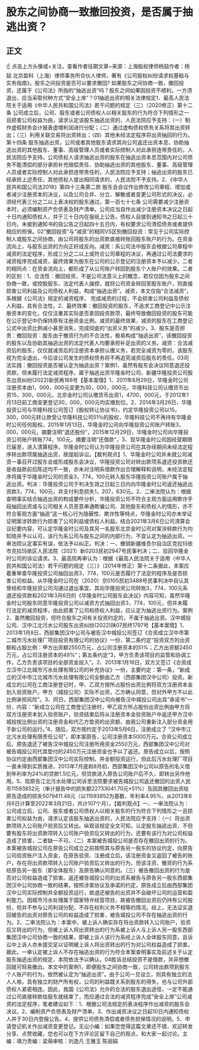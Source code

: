 # 股东之间协商一致撤回投资，是否属于抽逃出资？
## 正文
☝ 点击上方头像或+关注，查看作者往期文章~来源：上海股权律师杨喆作者：杨喆 北京盈科（上海）律师事务所合伙人律师，著有《公司股权纠纷请求权基础与实务指南》。股东之间投资是否可以要求撤回? 如果股东之间协商一致，撤回投资，还属于《公司法》所指的“抽逃出资”吗？股东之间如果因投资不顺利，一方须退出，应当采取何种方式“安全上岸”？01抽逃出资的相关法律规定1、最高人民法院关于适用《中华人民共和国公司法》若干问题的规定（三）（2020修正）第十二条 公司成立后，公司、股东或者公司债权人以相关股东的行为符合下列情形之一且损害公司权益为由，请求认定该股东抽逃出资的，人民法院应予支持：（一）制作虚假财务会计报表虚增利润进行分配；（二）通过虚构债权债务关系将其出资转出；（三）利用关联交易将出资转出；（四）其他未经法定程序将出资抽回的行为。第十四条 股东抽逃出资，公司或者其他股东请求其向公司返还出资本息、协助抽逃出资的其他股东、董事、高级管理人员或者实际控制人对此承担连带责任的，人民法院应予支持。公司债权人请求抽逃出资的股东在抽逃出资本息范围内对公司债务不能清偿的部分承担补充赔偿责任、协助抽逃出资的其他股东、董事、高级管理人员或者实际控制人对此承担连带责任的，人民法院应予支持；抽逃出资的股东已经承担上述责任，其他债权人提出相同请求的，人民法院不予支持。2、《中华人民共和国公司法2018》第四十三条第二款 股东会会议作出修改公司章程、增加或者减少注册资本的决议，以及公司合并、分立、解散或者变更公司形式的决议，必须经代表三分之二以上表决权的股东通过。第一百七十七条 公司需要减少注册资本时，必须编制资产负债表及财产清单。公司应当自作出减少注册资本决议之日起十日内通知债权人，并于三十日内在报纸上公告。债权人自接到通知书之日起三十日内，未接到通知书的自公告之日起四十五日内，有权要求公司清偿债务或者提供相应的担保。02“撤回投资”与“减资”的相同VS区别撤回投资：常见于公司实际控制人或股东之间协商，由公司将股东的出资款直接转账回股东账户的行为。在资金流向上，与股东出资的方向正好成反向。减资：系公司法中股东会根据公司章程中减资的法定程序，形成三分之二以上或符合公司章程的决议，再通过公司法要求的减资程序完成减资，最终效果为股东在公司的公示登记的注册资本予以减少。二者的相同点：在资金流向上，都形成了从公司账户转回到股东个人账户的效果。二者的区别：1、合法性：撤回投资，不是公司法意义上的概念，若仅仅因为股东之间协商一致，或控股股东、法定代表人操控，就将公司资金转回至股东账户，则直接损害公司利益及公司债权人利益，构成“抽逃出资”。减资，本文仅指“合法减资”，系根据《公司法》规定的减资程序， 完成减资的过程，不会损害公司利益及债权人利益，具有合法性。2、最终效果：撤回投资的股东，不追求工商登记中公示注册资本的变化，仅仅注重其实际是否拿回投资款项，最终导致撤回投资的股东可能在公示登记中仍保持原有注册资金比例。减资的最终效果，减资的股东在工商登记公式中出资比例减小甚至消失，完成彻底的“出资义务”的减少。3、股东是否担责：撤回投资：股东由于撤资行为的不合法性，极易构成“抽逃出资”，该撤回投资的股东以及协助其抽逃出资的法定代表人均要承担补足出资的义务。减资：合法减资后的股东，仅仅就减资后的注册资本承担认缴义务，若完全减资为零的，该股东视为完全退出，今后该公司发生的债权债务将不再追究减资后股东的责任。03司法实践：撤回投资是否被认定为抽逃出资？案例1、虽然有股东会决议同意退还投资款，但未履行法定减资程序，属于抽逃出资华隆金时公司、新疆华隆投资公司股东出资纠纷(2022)新民再168号【基本案情】1、2011年8月29日，华隆金时公司注册资本由1，000，000元变更为30，000，000元，华隆科技公司认缴货币出资15，300，000元，北京金时公司认缴货币出资1，4700，000元，于2012年1月13日前工商变更登记30，000，000元均实缴到位。2、2014年3月26日，华隆投资公司与华隆科技公司签订《股权转让协议书》，约定华隆投资公司以15，300，000元转让款受让华隆科技公司51％的股权，华隆科技公司不再持有华隆金时公司任何股权。2015年1月13日，华隆金时公司向华隆投资公司账户转账3，000，000元，摘要注明“退还股份”，2015年12月29日，华隆金时公司向华隆投资公司账户转账774，100元，摘要注明“还借款”。3、现华隆金时公司因经营期限已届至，进入清算程序。华隆金时公司认为华隆投资公司在其存续期间未经法定程序转出款项属抽逃出资，故提起诉讼。【裁判观点】1、华隆金时公司并未就公司减资一事召开过股东会或形成股东会决议，华隆投资公司对转出款项系退还投资款还是收益款前后陈述均不一致，亦未对注明系借款作出合理解释和说明，未经法定程序将属于华隆金时公司的资金3，774，100元转入股东华隆投资公司账户属于抽逃出资。判决：华隆投资公司于判决生效之日起三日内向华隆金时公司返还抽逃出资款3，774，100元，并支付利息损失1，207，630元。2、二审法院认为：根据查明事实结合抽逃出资的构成要件分析，华隆投资公司不符合主观方面运用欺诈手段抽回出资或与公司相关人员恶意串通欺骗公司、其他股东和债权人的情形，亦不符合客观方面“抽逃”这一核心行为隐蔽性、欺诈性等特点，华隆金时公司亦未举证证明案涉转款行为损害了公司利益或债权人利益。结合2021年3月6日公司清算会议纪要内容，可认定华隆金时公司及其另一名股东北京金时公司对案涉转款行为均知晓并予以认可，该行为系公司与股东之间的内部行为，不宜认定为抽逃出资。一审法院认定事实有误，依法予以纠正。判决：一、撤销新疆维吾尔自治区克拉玛依市克拉玛依区人民法院（2021）新0203民初2947号民事判决；二、驳回华隆金时公司的诉讼请求。3、最高院再审认为：根据《最高人民法院关于适用〈中华人民共和国公司法〉若干问题的规定（三）》（2014年修正）第十二条据此，本案应着重审查华隆投资公司抽回出资3，774，100元是否履行了法定的程序及是否损害公司权益。从华隆金时公司在（2020）京0105民初3488号民事判决中自认其曾经和华隆投资公司沟通过退出事宜、其向华隆投资公司转账3，774，100元系退还投资款和2021年3月6日的《华隆金时公司股东会决议》内容可知，虽然华隆金时公司股东同意华隆投资公司以减资方式抽回出资3，774，100元，但并未履行法定的减资程序，由此损害了公司和债权人利益，应认定为抽逃出资行为。案例2、虽然撤回投资，但符合股东之间有关投资约定的，不属于抽逃出资。汉中城投公司、汉中江北污水公司股东出资纠纷(2022)陕07民终1797号【基本案情】1、2013年1月8日，西部集团汉中公司与被告汉中城投公司签订《合资成立汉中市第二城市污水处理厂项目投资有限公司的协议》一份，第二条约定“投资双方的出资额和占股比例：甲方出资额2550万元，占公司注册资本的51%；乙方出资额2450万元，占公司注册资本的49%”；第五条约定“3，甲方负责该项目的监管和协调工作，乙方负责该项目的全部资金投入”。2、2013年1月16日，双方又签订《合资成立汉中江北城市污水处理有限公司的补充协议》一份，主要约定：第一条，“新成立的汉中市江北城市污水处理有限公司全额由乙方（西部集团汉中公司）投资。新成立的公司在工商注册登记时，甲、乙双方按所占股份出资比例将双方注册资本金划入验资账户。甲方（城投公司）实际不出资，乙方确认同意，但对外甲方不以此比例承担风险”。3、同日，西部集团汉中公司向被告汉中城投公司出具“承诺书”一份，内容：“新成立公司在工商登记注册时，甲乙双方所占股份出资比例由甲方将双方注册资本划入验资账户，验资结束后将从注册资本金验资账户中返还甲方汉中城投按比例出资的注册资金和代乙方垫资的出资额，由我公司重新注入部分资金用于新公司的运行。”4、随后，双方按约定于2013年5月6日，注册成立了 “汉中市江北污水处理有限责任公司”，即本案原告，公司注册资本5000万元。合资公司成立后，原告退还了被告汉中城投公司注册所用资金2550万元，西部集团汉中公司对被告城投公司代其垫付的2450万元注册资金也予以了返还。原告成立以后，按照协议约定由西部集团汉中公司实际控制，并全额投资运行，但此后污水处理厂项目一直未得到实质推进，2013年7月底和8月初，西部集团汉中公司以原告的名义借到年利率为24%的贷款1.5亿元，但贷款进入原告公司账户后不久，即转出另作他用。5、现原告江北污水处理公司诉至法院要求被告城投公司返还撤回的出资人民币11593852元（审计报告中的损失额22733041.70元*51%）及因其撤回出资给原告造成的损失5079411.48元（以11593852为基数，年利率4.95%，从2013年6月6日计算至2022年3月21日，共计107个月）。【裁判观点】一、一审法院认为：公司成立后，公司、股东或者公司债权人以相关股东的行为符合下列情形之一且损害公司权益为由，请求认定该股东抽逃出资的，人民法院应予支持：（一）将出资款项转入公司账户验资后又转出。纵观该规定全文可知，认定股东抽逃出资，不但要有股东将出资款项转入公司账户验资后又转出的行为，还要有该行为对公司权益造成了损害，二者缺一不可。（二）本案被告城投公司是否存在撤回出资的行为。本案被告城投公司在原告公司成立之前按照其与原告另一股东的协议约定，向原告公司验资账户注入资金，在原告验资、注册成立后，该注册资金又返回了被告的账户，存在将出资款项转入公司账户验资后又转出的行为，但该注资、撤资的行为系经原告另一股东（即全体股东）及原告确认同意的。（三）被告撤回出资的行为是否对公司权益造成了损害。返还被告城投公司的出资系被告与原告另一股东西部集团汉中公司协商一致的结果。按照涉案协议及承诺的约定，原告成立后由西部集团汉中公司实际控制并全额投资运行，故退还被告的出资并不会破坏公司的运营和盈利能力。因城市污水处理属于国家特许经营项目，故被告撤回出资后仍持有公司股份，但并不参与公司利润分配，不存在权利义务不相等的情况。综上，无法证实退回被告的出资对原告公司的权益造成了损害，被告城投公司不存在抽逃出资的行为。2、二审法院认为：本案中，被上诉人确实存在将出资款转入公司账户，验资后又转出的行为，但被上诉人将出资转出的行为系被上诉人与上诉人另一股东西部集团汉中公司协商一致的结果，即被上诉人该行为系经上诉人全体股东同意，且诉讼中上诉人亦未提交足以证明被上诉人将出资转出的行为对公司权益造成了损害。据此，一审认定被上诉人不存在抽逃出资的行为符合本案查明事实及前述关于认定股东抽逃出资的规定，本院依法予以确认。04胜诉总结投资不是借款，并非想撤回就可轻易撤出。本文中的案例1，即便股东之间协商一致，公司转出款项到股东个人账户的行为，依然被认定为“抽逃出资”。由于公司一旦设立，则具有独立的法人人格，具有独立的财产所有权，公司的利益既关系到股东的得失，也与公司外部债权人紧密相连。因此，我国《公司法》允许的合法的股东退出途径，一定不能通过公司直接转款给股东就结束了，而应通过合法的减资程序完成“安全上岸”公司减资的法定程序，笔者建议如下：1、根据公司法规定的表决程序作出减资的股东会决议。2、编制资产负债表及财产清单。3、作出减资决议之日起10日内通知债权人并于30日内登报公告。4、提供公司债务清偿或者债务担保情况的说明。5、申请登记机关作出减资变更登记。无讼小编：如果您觉得这篇文章还不错，欢迎转发分享、点赞收藏，您也可以在下方评论区留下自己的观点，和大家一起讨论。主编：靖力责编：梁萌审核：刘逸凡 王雅玉 陈丽娟